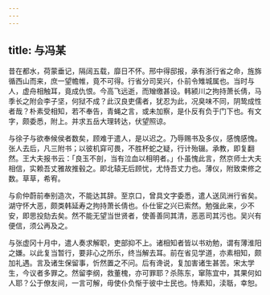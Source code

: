 ```yaml
---
---
---
```

title: 与冯某
---



昔在都水，荷蒙垂记，隔阔五载，靡日不怀。邢中得邸报，承有浙行省之命，旌旆循西山而来，庶一望幨帷，竟不可得。行省分司吴兴，仆前令雉城属也。当时与人，虚舟相触耳，竟成仇恨。今高飞远逝，而矰缴甚设。韩颍川之拘持萧长倩，马季长之附会李子坚，何狱不成？此汉良吏儒者，犹忍为此，况臭味不同，阴鸷成性者哉？朴素受相知，若不奉告，青蝇之言，或未加察，是仆反有负于门下也。有文字，颇委悉，附上。并求五岳大理转达，伏望照谅。

与徐子与欲奉候侯者数矣，顾难于遣人，是以迟之。乃辱赐书及多仪，感愧感愧。张人去后，凡三附书；以彼机穽可畏，不胜杯蛇之疑，行计殆辍。承教，即复翻然。王大夫报书云：「良玉不剖，当有泣血以相明者。」仆虽愧此言，然京师士大夫相信，实赖吾丈雅故推毂之。即北辕无后顾忧，尤恃吾丈力也。薄仪，附致束修之数。草草，希宥。

与俞仲蔚前奉别造次，不能达其辞。至京口，曾具文字委悉，遣人送凤洲行省矣。湖守怀大恶，颇类韩延寿之拘持萧长倩也。仆仕宦之兴已索然。勉强此来，少不安，即思投劾去矣。然不能无望当世贤者，使善善同其清，恶恶司其污也。吴兴有便信，须公再及之。

与张虚冈十月中，遣人奏求解职，吏部抑不上。诸相知者皆以书劝勉，谓有薄淮阳之嫌。以此复当暂行，要非心之所乐，终当解去耳。前在省见学道，亦素相知，颇加礼遇。言及诸生保留事，忻然置之不问。后有谗说，复加害诸生甚苦。宋太学生，今议者多罪之。然留李纲，救董槐，亦可罪耶？杀陈东，窜陈宜中，其果何如人耶？公于僚友间，一言可解，毋使仆负惭于彼中士民也。恃素知，渎聒，幸恕。